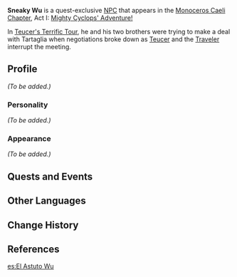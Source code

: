 {{Meta
<!-- Remove this template after adding the missing info -->
|missing_NPC_profile  = yes
}}
{{Character Infobox
|type             = Quest NPC
|image            = NPC Sneaky Wu.png
|region           = Liyue
|title            = Treasure Hoarder
|affiliation      = Treasure Hoarders
|voiceEN          = [[imdb:nm1615722|Alex Weitzman]]<ref>Twitter: [https://twitter.com/AlexJWeitzman/status/1326694853929885697 EN VA Self Announcement]</ref>
}}
'''Sneaky Wu''' is a quest-exclusive [[NPC]] that appears in the [[Monoceros Caeli Chapter]], Act I: [[Mighty Cyclops' Adventure!]]

In [[Teucer's Terrific Tour]], he and his two brothers were trying to make a deal with Tartaglia when negotiations broke down as [[Teucer]] and the [[Traveler]] interrupt the meeting.
<!--
==Location==
<gallery>
NPC Location Sneaky Wu.png|Sneaky Wu's location
NPC Location Sneaky Wu Context.png|Additional context
</gallery>
-->
==Profile==
<!-- detailed story/lore information goes here -->
''(To be added.)''

===Personality===
''(To be added.)''

===Appearance===
''(To be added.)''

==Quests and Events==
{{Quests and Events}}

==Other Languages==
{{Other Languages
|default_hidden = 1
|en      = Sneaky Wu
|zhs     = 吴老七
|zhs_rm  = Wú Lǎoqī
|zht     = 吳老七
|zht_rm  = Wú Lǎoqī
|ja      = 呉七
|ja_rm   = Go Shichi{{Assumed}}
|ko      = {{tt|오|吳}}{{tt|칠|七}}득
|ko_rm   = O Childeuk
|es      = El Resbaladizo Wu
|fr      = Wu le fugace
|ru      = Ушлый У
|th      = Sneaky Wu
|vi      = Wu Lão Thất
|de      = Raffinierter Wu
|id      = Sneaky Wu
|pt      = Wu Sorrateiro
|tr      = Sinsi Wu
|it      = Wu il Fugace
}}

==Change History==
{{Change History|1.1}}

==References==
{{Reflist}}

[[es:El Astuto Wu]]